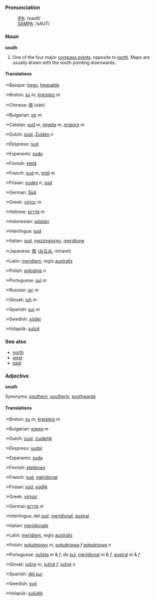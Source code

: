 ===Pronunciation===
:[[International Phonetic Alphabet|IPA]]: /sɑʊθ/
:[[SAMPA]]: /sAUT/

===Noun===
'''south'''

# One of the four major [[compass point]]s, opposite to [[north]]. Maps are usually drawn with the south pointing downwards.

====Translations====

:*Basque: [[hego]], [[hegoalde]]
:*Breton: [[su]] ''m'', [[kreisteiz]] ''m''
:*Chinese: [[南]] (nán)
:*Bulgarian: [[юг]] ''m''
:*Catalan: [[sud]] ''m'', [[migdia]] ''m'', [[migjorn]] ''m''
:*Dutch: [[zuid]], [[Zuiden]] ''n''
:*Ekspreso: [[sud]]
:*Esperanto: [[sudo]]
:*Finnish: [[etelä]]
:*French: [[sud]] ''m'', [[midi]] ''m''
:*Frisian: [[suden]] ''n'', [[súd]]
:*German: [[Süd]]
:*Greek: [[νότος]] ''m''
:*Hebrew: [[סדרום]] ''m''
:*Indonesian: [[selatan]]
:*Interlingua: [[sud]]
:*Italian: [[sud]], [[mezzogiorno]], [[meridione]]
:*Japanese: [[南]] ([[みなみ]], minami)
:*Latin: [[meridiem]], regio [[australis]]
:*Polish: [[południe]] ''n''
:*Portuguese: [[sul]] ''m''
:*Russian: [[юг]] ''m''
:*Slovak: [[juh]] ''m''
:*Spanish: [[sur]] ''m''
:*Swedish: [[söder]]
:*Volapük: [[sulüd]]

===See also===

*[[north]]
*[[west]]
*[[east]]

===Adjective===
'''south'''

Synonyms: [[southern]], [[southerly]], [[southwards]]

====Translations====

:*Breton: [[su]] ''m'', [[kreisteiz]] ''m''
:*Bulgarian: [[южен]] ''m''
:*Dutch: [[zuid]], [[zuidelijk]]
:*Ekspreso: [[sudal]]
:*Esperanto: [[suda]]
:*Finnish: [[eteläinen]]
:*French: [[sud]], [[méridional]]
:*Frisian: [[súd]], [[súdlik]]
:*Greek: [[νότιος]] 
:*German [[סדרום]] ''m''
:*Interlingua: del [[sud]], [[meridional]], [[austral]]
:*Italian: [[meridionale]]
:*Latin: [[meridiem]], regio [[australis]]
:*Polish: [[południowy]] ''m'', [[południowa]] ''f'' [[południowe]] ''n''
:*Portuguese: [[sulista]] ''m'' & ''f'', do [[sul]], [[meridional]] ''m'' & ''f'', [[austral]] ''m'' & ''f''
:*Slovak: [[južný]] ''m'', [[južná]] ''f'', [[južné]] ''n''
:*Spanish: [[del sur]]
:*Swedish: [[syd]]
:*Volapük: [[sulüdik]]